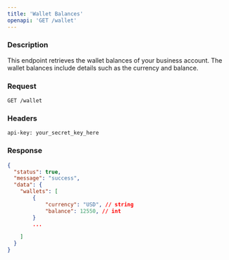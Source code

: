 ```yaml
---
title: 'Wallet Balances'
openapi: 'GET /wallet'
---
```


### Description

This endpoint retrieves the wallet balances of your business account. The wallet balances include details such as the currency and balance.

### Request

```http
GET /wallet
```

### Headers

```http
api-key: your_secret_key_here
```

### Response

```json
{
  "status": true,
  "message": "success",
  "data": {
    "wallets": [
        {
            "currency": "USD", // string
            "balance": 12550, // int
        }
        ...

    ]
  }
}
```
